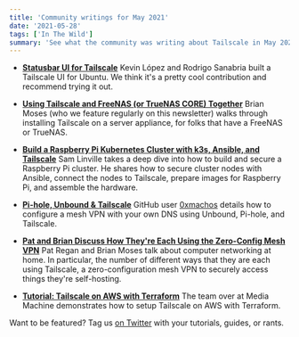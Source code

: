 ```yaml
---
title: 'Community writings for May 2021'
date: '2021-05-28'
tags: ['In The Wild']
summary: 'See what the community was writing about Tailscale in May 2021 '
---
```


- **[Statusbar UI for Tailscale](https://github.com/muchobien/tailscale-ui)**
  Kevin López and Rodrigo Sanabria built a Tailscale UI for Ubuntu. We think it's a pretty cool contribution and recommend trying it out.

- **[Using Tailscale and FreeNAS (or TrueNAS CORE) Together](https://butterwhat.com/2021/05/17/using-tailscale-and-freenas-or-truenas-together.html)**
  Brian Moses (who we feature regularly on this newsletter) walks through installing Tailscale on a server appliance, for folks that have a FreeNAS or TrueNAS.

- **[Build a Raspberry Pi Kubernetes Cluster with k3s, Ansible, and Tailscale](https://samlinville.com/blog/k3s-cluster/)**
  Sam Linville takes a deep dive into how to build and secure a Raspberry Pi cluster. He shares how to secure cluster nodes with Ansible, connect the nodes to Tailscale, prepare images for Raspberry Pi, and assemble the hardware.

- **[Pi-hole, Unbound & Tailscale](https://0xmachos.com/2021-05-10-Pi-hole-Unbound-and-Tailscale/)**
  GitHub user [0xmachos](https://github.com/0xmachos) details how to configure a mesh VPN with your own DNS using Unbound, Pi-hole, and Tailscale.

- **[Pat and Brian Discuss How They're Each Using the Zero-Config Mesh VPN](https://www.youtube.com/watch?v=2RQxY7KgcFA)**
  Pat Regan and Brian Moses talk about computer networking at home. In particular, the number of different ways that they are each using Tailscale, a zero-configuration mesh VPN to securely access things they're self-hosting.

- **[Tutorial: Tailscale on AWS with Terraform](https://mediamachine.io/blog/tailscale-on-aws-with-terraform-tutorial/)**
  The team over at Media Machine demonstrates how to setup Tailscale on AWS with Terraform.

Want to be featured? Tag us [on Twitter](https://twitter.com/tailscale) with your tutorials, guides, or rants.
